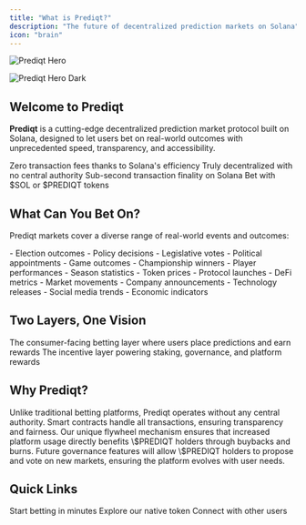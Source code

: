 ```yaml
---
title: "What is Prediqt?"
description: "The future of decentralized prediction markets on Solana"
icon: "brain"
---
```


<img
  className="block dark:hidden"
  src="/images/hero-light.png"
  alt="Prediqt Hero"
/>

<img
  className="hidden dark:block"
  src="/images/hero-dark.png"
  alt="Prediqt Hero Dark"
/>

## Welcome to Prediqt 

**Prediqt** is a cutting-edge decentralized prediction market protocol built on Solana, designed to let users bet on real-world outcomes with unprecedented speed, transparency, and accessibility.

<CardGroup cols={2}>
  <Card title="Gasless Betting" icon="bolt" color="#299EFF">
    Zero transaction fees thanks to Solana's efficiency
  </Card>
  <Card title="Censorship-Resistant" icon="shield" color="#299EFF">
    Truly decentralized with no central authority
  </Card>
  <Card title="Lightning Fast" icon="gauge-high" color="#299EFF">
    Sub-second transaction finality on Solana
  </Card>
  <Card title="Dual Currency" icon="coins" color="#299EFF">
    Bet with $SOL or $PREDIQT tokens
  </Card>
</CardGroup>

## What Can You Bet On?

Prediqt markets cover a diverse range of real-world events and outcomes:

<Tabs>
  <Tab title="Politics">
    - Election outcomes
    - Policy decisions
    - Legislative votes
    - Political appointments
  </Tab>
  <Tab title="Sports">
    - Game outcomes
    - Championship winners
    - Player performances
    - Season statistics
  </Tab>
  <Tab title="Crypto">
    - Token prices
    - Protocol launches
    - DeFi metrics
    - Market movements
  </Tab>
  <Tab title="News & Trends">
    - Company announcements
    - Technology releases
    - Social media trends
    - Economic indicators
  </Tab>
</Tabs>

## Two Layers, One Vision

<Steps>
  <Step title="Prediqtmarket">
    The consumer-facing betting layer where users place predictions and earn rewards
  </Step>
  <Step title="$PREDIQT Token Economy">
    The incentive layer powering staking, governance, and platform rewards
  </Step>
</Steps>

## Why Prediqt?

<AccordionGroup>
  <Accordion title="True Decentralization">
    Unlike traditional betting platforms, Prediqt operates without any central authority. Smart contracts handle all transactions, ensuring transparency and fairness.
  </Accordion>
  <Accordion title="Self-Reinforcing Economy">
    Our unique flywheel mechanism ensures that increased platform usage directly benefits \$PREDIQT holders through buybacks and burns.
  </Accordion>
  <Accordion title="Community-Driven">
    Future governance features will allow \$PREDIQT holders to propose and vote on new markets, ensuring the platform evolves with user needs.
  </Accordion>
</AccordionGroup>

## Quick Links

<CardGroup cols={3}>
  <Card title="Get Started" icon="rocket" href="/using/getting-started">
    Start betting in minutes
  </Card>
  <Card title="Learn About $PREDIQT" icon="coin" href="/token/about-prediqt">
    Explore our native token
  </Card>
  <Card title="Join Community" icon="discord" href="https://discord.gg/prediqt">
    Connect with other users
  </Card>
</CardGroup>